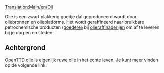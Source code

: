 [[Translation:Main/en/Oil]]
{{nl/Vracht|name=Olie
|image=Oil.png
|geproduceerd=[[Main/nl/Oliebronnen|oliebronnen]] en [[Main/nl/Olieplatform|olieplatform]]
|geaccepteerd=[[Main/nl/Olieraffinaderij|Olieraffinaderij]]
}}

Olie is een zwart plakkerig goedje dat geproduceerd wordt door oliebronnen en olieplatforms. Het wordt geraffineerd naar bruikbare petrochemische producten ([[Main/nl/Goederen|goederen]] bij [[Main/nl/Olieraffinaderij|olieraffinaderijen]] om af te leveren bij je dorpen en steden.

==Achtergrond==
OpenTTD olie is eigenlijk ruwe olie in het echte leven. Je kunt meer vinden op de volgende link: [http://www.wikipedia.org/wiki/Petroleum ]